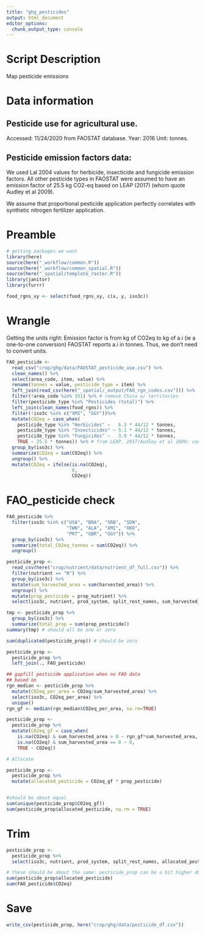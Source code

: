 ```yaml
---
title: "ghg_pesticides"
output: html_document
editor_options: 
  chunk_output_type: console
---
```


# Script Description
Map pesticide emissions

# Data information
## Pesticide use for agricultural use.
Accessed: 11/24/2020 from FAOSTAT database.
Year: 2016
Unit: tonnes.

## Pesticide emission factors data:
We used Lal 2004 values for herbicide, insecticide and fungicide emission factors. All other pesticide types in FAOSTAT were assumed to have an emission factor of 25.5 kg CO2-eq based on LEAP (2017) (whom quote Audley et al 2009).

We assume that proportional pesticide application perfectly correlates with synthetic nitrogen fertilizer application.

# Preamble
```r
# getting packages we want
library(here)
source(here("_workflow/common.R"))
source(here("_workflow/common_spatial.R"))
source(here("_spatial/template_raster.R"))
library(janitor)
library(furrr)

food_rgns_xy <- select(food_rgns_xy, c(x, y, iso3c))
``` 

# Wrangle

Getting the units right:
Emission factor is from kg of CO2eq to kg of a.i (ie a one-to-one conversion)
FAOSTAT reports a.i in tonnes.
Thus, we don't need to convert units.

```r
FAO_pesticide <- 
  read_csv("crop/ghg/data/FAOSTAT_pesticide_use.csv") %>% 
  clean_names() %>% 
  select(area_code, item, value) %>% 
  rename(tonnes = value, pesticide_type = item) %>% 
  left_join(read_csv(here("_spatial/_output/FAO_rgn_codes.csv"))) %>% 
  filter(!area_code %in% 351) %>% # remove China w/ territories
  filter(pesticide_type %in% "Pesticides (total)") %>%  
  left_join(clean_names(food_rgns)) %>%
  filter(!iso3c %in% c("XMI", "GGY"))%>% 
  mutate(CO2eq = case_when(
    pesticide_type %in% "Herbicides" ~   6.3 * 44/12 * tonnes,
    pesticide_type %in% "Insecticides" ~ 5.1 * 44/12 * tonnes,
    pesticide_type %in% "Fungicides" ~   3.9 * 44/12 * tonnes,
    TRUE ~ 25.5 * tonnes)) %>% # from LEAP, 2017/Audley et al 2009; could also do an average of the three values.
  group_by(iso3c) %>%
  summarize(CO2eq = sum(CO2eq)) %>%
  ungroup() %>%
  mutate(CO2eq = ifelse(is.na(CO2eq),
                        0,
                        CO2eq))
```

# FAO_pesticide check
```r
FAO_pesticide %>% 
  filter(iso3c %in% c("USA", "BRA", "SRB", "SDN", 
                      "TWN", "ALA", "XMI", "XKO", 
                      "PRT", "GBR", "GGY")) %>%
  group_by(iso3c) %>% 
  summarize(total_CO2eq_tonnes = sum(CO2eq)) %>% 
  ungroup()
```

```r

pesticide_prop <- 
  read_csv(here("crop/nutrient/data/nutrient_df_full.csv")) %>% 
  filter(nutrient == "N") %>%
  group_by(iso3c) %>% 
  mutate(sum_harvested_area = sum(harvested_area)) %>% 
  ungroup() %>%
  mutate(prop_pesticide = prop_nutrient) %>%
  select(iso3c, nutrient, prod_system, split_rest_names, sum_harvested_area, prop_pesticide)

tmp <- pesticide_prop %>%
  group_by(iso3c) %>%
  summarize(total_prop = sum(prop_pesticide))
summary(tmp) # should all be one or zero

sum(duplicated(pesticide_prop)) # should be zero

pesticide_prop <- 
  pesticide_prop %>% 
  left_join(., FAO_pesticide)

## gapfill pesticide application when no FAO data
## based on 
rgn_median <- pesticide_prop %>%
  mutate(CO2eq_per_area = CO2eq/sum_harvested_area) %>%
  select(iso3c, CO2eq_per_area) %>%
  unique()
rgn_gf <- median(rgn_median$CO2eq_per_area, na.rm=TRUE)

pesticide_prop <- 
  pesticide_prop %>% 
  mutate(CO2eq_gf = case_when(
    is.na(CO2eq) & sum_harvested_area > 0 ~ rgn_gf*sum_harvested_area,
    is.na(CO2eq) & sum_harvested_area == 0 ~ 0,
    TRUE ~ CO2eq))

# Allocate

pesticide_prop <- 
  pesticide_prop %>% 
  mutate(allocated_pesticide = CO2eq_gf * prop_pesticide)


#should be about equal
sum(unique(pesticide_prop$CO2eq_gf))
sum(pesticide_prop$allocated_pesticide, na.rm = TRUE)

```

# Trim
```r
pesticide_prop <- 
  pesticide_prop %>% 
  select(iso3c, nutrient, prod_system, split_rest_names, allocated_pesticide)

# these should be about the same: pesticide_prop can be a bit higher due to gapfilling
sum(pesticide_prop$allocated_pesticide)
sum(FAO_pesticide$CO2eq)

```

# Save
```r
write_csv(pesticide_prop, here("crop/ghg/data/pesticide_df.csv"))
```


